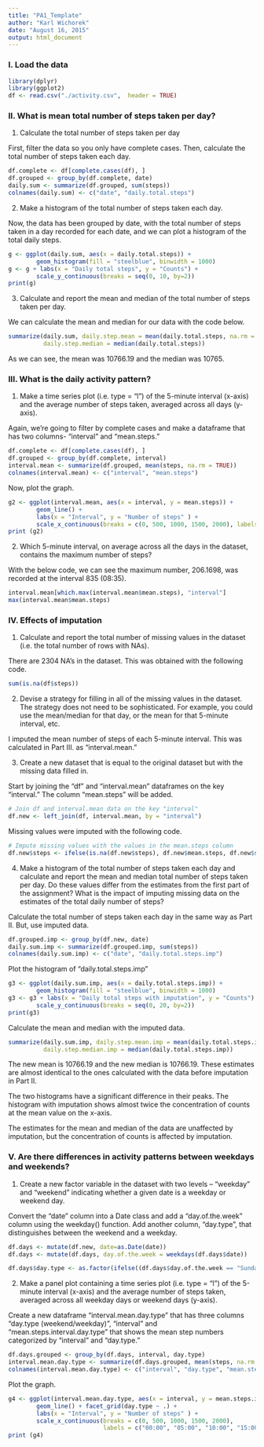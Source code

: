```yaml
---
title: "PA1_Template"
author: "Karl Wichorek"
date: "August 16, 2015"
output: html_document
---
```


### I. Load the data

```r
library(dplyr)
library(ggplot2)
df <- read.csv("./activity.csv",  header = TRUE)
```

### II. What is mean total number of steps taken per day?

1. Calculate the total number of steps taken per day

First, filter the data so you only have complete cases. Then, calculate the total number of steps taken each day.

```r
df.complete <- df[complete.cases(df), ]
df.grouped <- group_by(df.complete, date)
daily.sum <- summarize(df.grouped, sum(steps))
colnames(daily.sum) <- c("date", "daily.total.steps")
```

2. Make a histogram of the total number of steps taken each day.

Now, the data has been grouped by date, with the total number of steps taken in a day recorded for each date, and we can plot a histogram of the total daily steps.

```r
g <- ggplot(daily.sum, aes(x = daily.total.steps)) +
        geom_histogram(fill = "steelblue", binwidth = 1000)
g <- g + labs(x = "Daily total steps", y = "Counts") + 
        scale_y_continuous(breaks = seq(0, 10, by=2))
print(g)
```

3. Calculate and report the mean and median of the total number of steps taken per day.

We can calculate the mean and median for our data with the code below.

```r
summarize(daily.sum, daily.step.mean = mean(daily.total.steps, na.rm = TRUE),
          daily.step.median = median(daily.total.steps))
```

As we can see, the mean was 10766.19 and the median was 10765.


### III. What is the daily activity pattern?

1. Make a time series plot (i.e. type = "l") of the 5-minute interval (x-axis) and the average number of steps taken, averaged across all days (y-axis).

Again, we're going to filter by complete cases and make a dataframe that has two columns- "interval" and "mean.steps."

```r
df.complete <- df[complete.cases(df), ]
df.grouped <- group_by(df.complete, interval)
interval.mean <- summarize(df.grouped, mean(steps, na.rm = TRUE))
colnames(interval.mean) <- c("interval", "mean.steps")
```

Now, plot the graph.

```r
g2 <- ggplot(interval.mean, aes(x = interval, y = mean.steps)) + 
        geom_line() + 
        labs(x = "Interval", y = "Number of steps" ) +
        scale_x_continuous(breaks = c(0, 500, 1000, 1500, 2000), labels = c("00:00", "05:00", "10:00", "15:00", "20:00"))
print (g2)
```

2. Which 5-minute interval, on average across all the days in the dataset, contains the maximum number of steps?

With the below code, we can see the maximum number, 206.1698, was recorded at the interval 835 (08:35).

```r
interval.mean[which.max(interval.mean$mean.steps), "interval"]
max(interval.mean$mean.steps)
```


### IV. Effects of imputation

1. Calculate and report the total number of missing values in the dataset (i.e. the total number of rows with NAs).

There are 2304 NA's in the dataset. This was obtained with the following code.

```r
sum(is.na(df$steps))
```

2. Devise a strategy for filling in all of the missing values in the dataset. The strategy does not need to be sophisticated. For example, you could use the mean/median for that day, or the mean for that 5-minute interval, etc.

I imputed the mean number of steps of each 5-minute interval. This was calculated in Part III. as "interval.mean." 

3. Create a new dataset that is equal to the original dataset but with the missing data filled in.

Start by joining the "df" and "interval.mean" dataframes on the key "interval." The column "mean.steps" will be added.

```r
# Join df and interval.mean data on the key "interval"
df.new <- left_join(df, interval.mean, by = "interval")
```

Missing values were imputed with the following code.

```r
# Impute missing values with the values in the mean.steps column
df.new$steps <- ifelse(is.na(df.new$steps), df.new$mean.steps, df.new$steps)
```

4. Make a histogram of the total number of steps taken each day and calculate and report the mean and median total number of steps taken per day. Do these values differ from the estimates from the first part of the assignment? What is the impact of imputing missing data on the estimates of the total daily number of steps?

Calculate the total number of steps taken each day in the same way as Part II. But, use imputed data.

```r
df.grouped.imp <- group_by(df.new, date)
daily.sum.imp <- summarize(df.grouped.imp, sum(steps))
colnames(daily.sum.imp) <- c("date", "daily.total.steps.imp")
```

Plot the histogram of "daily.total.steps.imp"

```r
g3 <- ggplot(daily.sum.imp, aes(x = daily.total.steps.imp)) + 
        geom_histogram(fill = "steelblue", binwidth = 1000)
g3 <- g3 + labs(x = "Daily total steps with imputation", y = "Counts") + 
        scale_y_continuous(breaks = seq(0, 20, by=2))
print(g3)
```

Calculate the mean and median with the imputed data.

```r
summarize(daily.sum.imp, daily.step.mean.imp = mean(daily.total.steps.imp, na.rm = TRUE),
          daily.step.median.imp = median(daily.total.steps.imp))
```

The new mean is 10766.19 and the new median is 10766.19. These estimates are almost identical to the ones calculated with the data before imputation in Part II.

The two histograms have a significant difference in their peaks. The histogram with imputation shows almost twice the concentration of counts at the mean value on the x-axis.

The estimates for the mean and median of the data are unaffected by imputation, but the concentration of counts is affected by imputation.


### V. Are there differences in activity patterns between weekdays and weekends?

1. Create a new factor variable in the dataset with two levels -- "weekday" and "weekend" indicating whether a given date is a weekday or weekend day.

Convert the "date" column into a Date class and add a "day.of.the.week" column using the weekday() function. Add another column, "day.type", that distinguishes between the weekend and a weekday.

```r
df.days <- mutate(df.new, date=as.Date(date))
df.days <- mutate(df.days, day.of.the.week = weekdays(df.days$date))

df.days$day.type <- as.factor(ifelse((df.days$day.of.the.week == "Sunday" | df.days$day.of.the.week == "Saturday"), "weekend", "weekday"))
```

2. Make a panel plot containing a time series plot (i.e. type = "l") of the 5-minute interval (x-axis) and the average number of steps taken, averaged across all weekday days or weekend days (y-axis).

Create a new dataframe "interval.mean.day.type" that has three columns "day.type (weekend/weekday)", "interval" and "mean.steps.interval.day.type" that shows the mean step numbers categorized by "interval" and "day.type."

```r
df.days.grouped <- group_by(df.days, interval, day.type)
interval.mean.day.type <- summarize(df.days.grouped, mean(steps, na.rm = TRUE))
colnames(interval.mean.day.type) <- c("interval", "day.type", "mean.steps.interval.day.type")
```

Plot the graph.

```r
g4 <- ggplot(interval.mean.day.type, aes(x = interval, y = mean.steps.interval.day.type)) + 
        geom_line() + facet_grid(day.type ~ .) +
        labs(x = "Interval", y = "Number of steps" ) +
        scale_x_continuous(breaks = c(0, 500, 1000, 1500, 2000), 
                           labels = c("00:00", "05:00", "10:00", "15:00", "20:00"))
print (g4)
```